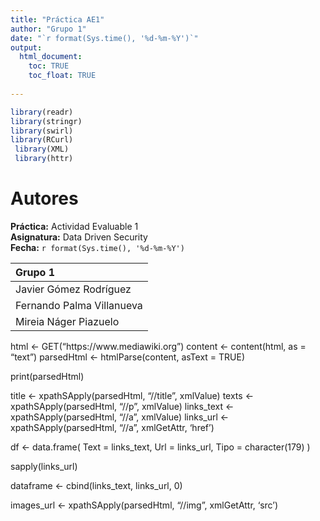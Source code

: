 ```yaml
---
title: "Práctica AE1"
author: "Grupo 1"
date: "`r format(Sys.time(), '%d-%m-%Y')`"
output: 
  html_document:
    toc: TRUE
    toc_float: TRUE
    
---
```


```r
library(readr)
library(stringr)
library(swirl)
library(RCurl)
 library(XML)
 library(httr)

```

# Autores

**Práctica:** Actividad Evaluable 1  
**Asignatura:** Data Driven Security  
**Fecha:** `r format(Sys.time(), '%d-%m-%Y')`  


|Grupo 1 |  
|:--------|  
|Javier Gómez Rodríguez|  
|Fernando Palma Villanueva|  
|Mireia Náger Piazuelo| 




html <- GET("https://www.mediawiki.org")
content <- content(html, as = "text")
parsedHtml <- htmlParse(content, asText = TRUE)

print(parsedHtml)

 title <- xpathSApply(parsedHtml, "//title", xmlValue)
 texts <- xpathSApply(parsedHtml, "//p", xmlValue)
 links_text <- xpathSApply(parsedHtml, "//a", xmlValue)
 links_url  <- xpathSApply(parsedHtml, "//a", xmlGetAttr, 'href')
 
df <- data.frame(
  Text = links_text,
  Url = links_url,
  Tipo = character(179)
)

sapply(links_url)



dataframe <- cbind(links_text, links_url, 0)

 images_url <- xpathSApply(parsedHtml, "//img", xmlGetAttr, 'src')
